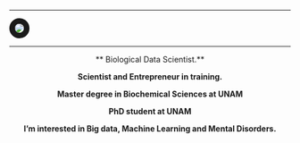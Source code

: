 ---


<img src="images/erick7.jpg"
      align="middle"
      style= "border:10px solid; border-radius: 50%"/>

***
<p style='text-align: center;'> ** Biological Data Scientist.** </p> 

<p style='text-align: center;'> **Scientist and Entrepreneur in training.** </p> 

<p style='text-align: center;'> **Master degree in Biochemical Sciences at UNAM** </p> 

<p style='text-align: center;'> **PhD student at UNAM** </p> 

<p style='text-align: center;'> **I'm interested in Big data, Machine Learning and Mental Disorders.** </p> 






<!-- <img src="images/red.png" -->
<!--       align="middle" -->
<!--       style= "border:5px solid;  border-radius: 20%"/>  -->

      

